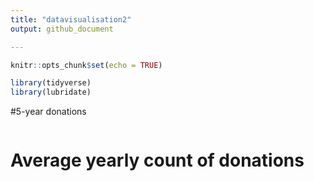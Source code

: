 ```yaml
---
title: "datavisualisation2"
output: github_document

---
```



```r
knitr::opts_chunk$set(echo = TRUE)
```
```r

library(tidyverse)
library(lubridate)

```

#5-year donations 

```r

```






# Average yearly count of donations 


```r

```

